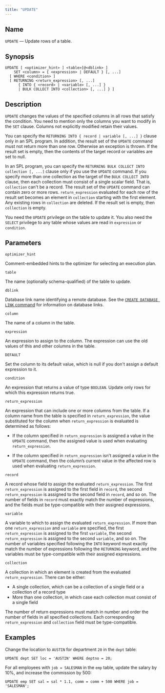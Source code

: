 ```yaml
---
title: "UPDATE"
---
```


<div id="update" class="registered_link"></div>

## Name

`UPDATE` &mdash; Update rows of a table.

## Synopsis

```text
UPDATE [ <optimizer_hint> ] <table>[@<dblink> ]
    SET <column> = { <expression> | DEFAULT } [, ...]
  [ WHERE <condition> ]
  [ RETURNING <return_expression> [, ...]
      { INTO { <record> | <variable> [, ...] }
      | BULK COLLECT INTO <collection> [, ...] } ]
```

## Description

`UPDATE` changes the values of the specified columns in all rows that satisfy the condition. You need to mention only the columns you want to modify in the `SET` clause. Columns not explicitly modified retain their values.

You can specify the `RETURNING INTO { record | variable [, ...] }` clause only in an SPL program. In addition, the result set of the `UPDATE` command must not return more than one row. Otherwise an exception is thrown. If the result set is empty, then the contents of the target record or variables are set to null.

In an SPL program, you can specify the `RETURNING BULK COLLECT INTO collection [, ...]` clause only if you use the `UPDATE` command. If you specify more than one collection as the target of the `BULK COLLECT INTO` clause, then each collection must consist of a single scalar field. That is, `collection` can't be a record. The result set of the `UPDATE` command can contain zero or more rows. `return_expression` evaluated for each row of the result set becomes an element in `collection` starting with the first element. Any existing rows in `collection` are deleted. If the result set is empty, then `collection` is empty.

You need the `UPDATE` privilege on the table to update it. You also need the `SELECT` privilege to any table whose values are read in `expression` or `condition`.

## Parameters

`optimizer_hint`

 Comment-embedded hints to the optimizer for selecting an execution plan.

`table`

 The name (optionally schema-qualified) of the table to update.

`dblink`

 Database link name identifying a remote database. See the [`CREATE DATABASE LINK` command](21_create_public_database_link#create_public_database_link) for information on database links.

`column`

 The name of a column in the table.

`expression`

 An expression to assign to the column. The expression can use the old values of this and other columns in the table.

`DEFAULT`

 Set the column to its default value, which is null if you don't assign a default expression to it.

`condition`

 An expression that returns a value of type `BOOLEAN`. Update only rows for which this expression returns true.

`return_expression`

 An expression that can include one or more columns from the table. If a column name from the table is specified in `return_expression`, the value substituted for the column when `return_expression` is evaluated is determined as follows:

-   If the column specified in `return_expression` is assigned a value in the `UPDATE` command, then the assigned value is used when evaluating `return_expression`.

-   If the column specified in `return_expression` isn't assigned a value in the `UPDATE` command, then the column’s current value in the affected row is used when evaluating `return_expression`.

`record`

 A record whose field to assign the evaluated `return_expression`. The first `return_expression` is assigned to the first field in `record`, the second `return_expression` is assigned to the second field in `record`, and so on. The number of fields in `record` must exactly match the number of expressions, and the fields must be type-compatible with their assigned expressions.

`variable`

 A variable to which to assign the evaluated `return_expression`. If more than one `return_expression` and `variable` are specified, the first `return_expression` is assigned to the first `variable`, the second `return_expression` is assigned to the second `variable`, and so on. The number of variables specified following the `INTO` keyword must exactly match the number of expressions following the `RETURNING` keyword, and the variables must be type-compatible with their assigned expressions.

`collection`

 A collection in which an element is created from the evaluated `return_expression`. There can be either:
 
 -  A single collection, which can be a collection of a single field or a collection of a record type
 -  More than one collection, in which case each collection must consist of a single field 
 
 The number of return expressions must match in number and order the number of fields in all specified collections. Each corresponding `return_expression` and `collection` field must be type-compatible.

## Examples

Change the location to `AUSTIN` for department `20` in the `dept` table:

```text
UPDATE dept SET loc = 'AUSTIN' WHERE deptno = 20;
```

For all employees with `job = SALESMAN` in the `emp` table, update the salary by 10%, and increase the commission by 500:

```text
UPDATE emp SET sal = sal * 1.1, comm = comm + 500 WHERE job = 'SALESMAN';
```
